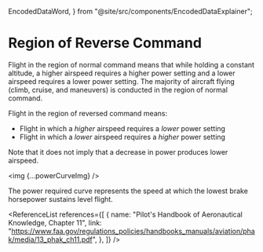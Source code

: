   EncodedDataWord,
} from "@site/src/components/EncodedDataExplainer";

# Region of Reverse Command

Flight in the region of normal command means that while holding a constant
altitude, a higher airspeed requires a higher power setting and a lower airspeed
requires a lower power setting. The majority of aircraft flying (climb, cruise,
and maneuvers) is conducted in the region of normal command.

Flight in the region of reversed command means:

- Flight in which a _higher_ airspeed requires a _lower_ power setting
- Flight in which a _lower_ airspeed requires a _higher_ power setting

Note that it does not imply that a decrease in power produces lower airspeed.

<img {...powerCurveImg} />

The power required curve represents the speed at which the lowest brake
horsepower sustains level flight.

<ReferenceList
  references={[
    {
      name: "Pilot's Handbook of Aeronautical Knowledge, Chapter 11",
      link: "https://www.faa.gov/regulations_policies/handbooks_manuals/aviation/phak/media/13_phak_ch11.pdf",
    },
  ]}
/>
